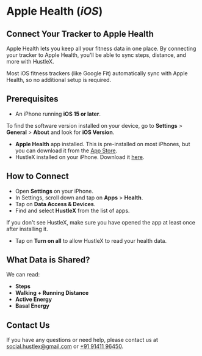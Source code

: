
# Apple Health (*iOS*)

## Connect Your Tracker to Apple Health

Apple Health lets you keep all your fitness data in one place. By connecting your tracker to Apple Health, you'll be able to sync steps, distance, and more with HustleX.

Most iOS fitness trackers (like Google Fit) automatically sync with Apple Health, so no additional setup is required.

## Prerequisites

- An iPhone running **iOS 15 or later**.

<Note>To find the software version installed on your device, go to **Settings** > **General** > **About** and look for
	**iOS Version**.</Note>

- **Apple Health** app installed. This is pre-installed on most iPhones, but you can download it from the [App Store](https://apps.apple.com/us/app/apple-health/id1242545199).
- HustleX installed on your iPhone. Download it [here](https://hustlex.club/download).

## How to Connect

- Open **Settings** on your iPhone.
- In Settings, scroll down and tap on **Apps** > **Health**.
- Tap on **Data Access & Devices**.
- Find and select **HustleX** from the list of apps.

<Note>If you don't see HustleX, make sure you have opened the app at least once after installing it.</Note>

- Tap on **Turn on all** to allow HustleX to read your health data.

## What Data is Shared?

We can read:

- **Steps**
- **Walking + Running Distance**
- **Active Energy**
- **Basal Energy**

## Contact Us

If you have any questions or need help, please contact us at [social.hustlex@gmail.com](mailto:social.hustlex@gmail.com)
or [+91 91411 96450](tel:+919141196450).

